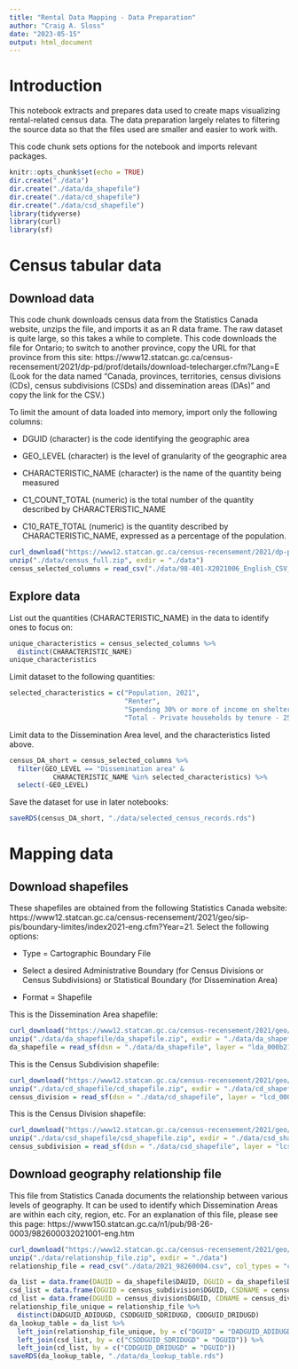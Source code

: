 ```yaml
---
title: "Rental Data Mapping - Data Preparation"
author: "Craig A. Sloss"
date: "2023-05-15"
output: html_document
---
```


# Introduction

This notebook extracts and prepares data used to create maps visualizing rental-related census data. The data preparation largely relates to filtering the source data so that the files used are smaller and easier to work with.

This code chunk sets options for the notebook and imports relevant packages.

```r
knitr::opts_chunk$set(echo = TRUE)
dir.create("./data")
dir.create("./data/da_shapefile")
dir.create("./data/cd_shapefile")
dir.create("./data/csd_shapefile")
library(tidyverse)
library(curl)
library(sf)
```

# Census tabular data

## Download data

This code chunk downloads census data from the Statistics Canada website, unzips the file, and imports it as an R data frame. The raw dataset is quite large, so this takes a while to complete. This code downloads the file for Ontario; to switch to another province, copy the URL for that province from this site: https://www12.statcan.gc.ca/census-recensement/2021/dp-pd/prof/details/download-telecharger.cfm?Lang=E
(Look for the data named "Canada, provinces, territories, census divisions (CDs), census subdivisions (CSDs) and dissemination areas (DAs)" and copy the link for the CSV.)

To limit the amount of data loaded into memory, import only the following columns:

* DGUID (character) is the code identifying the geographic area

* GEO_LEVEL (character) is the level of granularity of the geographic area

* CHARACTERISTIC_NAME (character) is the name of the quantity being measured

* C1_COUNT_TOTAL (numeric) is the total number of the quantity described by CHARACTERISTIC_NAME

* C10_RATE_TOTAL (numeric) is the quantity described by CHARACTERISTIC_NAME, expressed as a percentage of the population.

```r
curl_download("https://www12.statcan.gc.ca/census-recensement/2021/dp-pd/prof/details/download-telecharger/comp/GetFile.cfm?Lang=E&FILETYPE=CSV&GEONO=006_Ontario", "./data/census_full.zip")
unzip("./data/census_full.zip", exdir = "./data")
census_selected_columns = read_csv("./data/98-401-X2021006_English_CSV_data_Ontario.csv", col_types = "-c-cc----c-n-----n-----")
```

## Explore data

List out the quantities (CHARACTERISTIC_NAME) in the data to identify ones to focus on:
```r
unique_characteristics = census_selected_columns %>% 
  distinct(CHARACTERISTIC_NAME)
unique_characteristics
```

Limit dataset to the following quantities:
```r
selected_characteristics = c("Population, 2021",
                             "Renter",
                             "Spending 30% or more of income on shelter costs",
                             "Total - Private households by tenure - 25% sample data")
```

Limit data to the Dissemination Area level, and the characteristics listed above.
```r
census_DA_short = census_selected_columns %>%
  filter(GEO_LEVEL == "Dissemination area" &
           CHARACTERISTIC_NAME %in% selected_characteristics) %>%
  select(-GEO_LEVEL)
```

Save the dataset for use in later notebooks:
```r
saveRDS(census_DA_short, "./data/selected_census_records.rds")
```

# Mapping data

## Download shapefiles

These shapefiles are obtained from the following Statistics Canada website: https://www12.statcan.gc.ca/census-recensement/2021/geo/sip-pis/boundary-limites/index2021-eng.cfm?Year=21. Select the following options:

* Type = Cartographic Boundary File

* Select a desired Administrative Boundary (for Census Divisions or Census Subdivisions) or Statistical Boundary (for Dissemination Area)

* Format = Shapefile

This is the Dissemination Area shapefile:

```r
curl_download("https://www12.statcan.gc.ca/census-recensement/2021/geo/sip-pis/boundary-limites/files-fichiers/lda_000b21a_e.zip", "./data/da_shapefile/da_shapefile.zip")
unzip("./data/da_shapefile/da_shapefile.zip", exdir = "./data/da_shapefile")
da_shapefile = read_sf(dsn = "./data/da_shapefile", layer = "lda_000b21a_e")
```

This is the Census Subdivision shapefile:

```r
curl_download("https://www12.statcan.gc.ca/census-recensement/2021/geo/sip-pis/boundary-limites/files-fichiers/lcd_000b21a_e.zip", "./data/cd_shapefile/cd_shapefile.zip")
unzip("./data/cd_shapefile/cd_shapefile.zip", exdir = "./data/cd_shapefile")
census_division = read_sf(dsn = "./data/cd_shapefile", layer = "lcd_000b21a_e")
```

This is the Census Division shapefile:

```r
curl_download("https://www12.statcan.gc.ca/census-recensement/2021/geo/sip-pis/boundary-limites/files-fichiers/lcsd000b21a_e.zip", "./data/csd_shapefile/csd_shapefile.zip")
unzip("./data/csd_shapefile/csd_shapefile.zip", exdir = "./data/csd_shapefile")
census_subdivision = read_sf(dsn = "./data/csd_shapefile", layer = "lcsd000b21a_e")
```

## Download geography relationship file

This file from Statistics Canada documents the relationship between various levels of geography. It can be used to identify which Dissemination Areas are within each city, region, etc. For an explanation of this file, please see this page: https://www150.statcan.gc.ca/n1/pub/98-26-0003/982600032021001-eng.htm

```r
curl_download("https://www12.statcan.gc.ca/census-recensement/2021/geo/sip-pis/dguid-idugd/files-fichiers/2021_98260004.zip", "./data/relationship_file.zip")
unzip("./data/relationship_file.zip", exdir = "./data")
relationship_file = read_csv("./data/2021_98260004.csv", col_types = "cccccccccccccccc")
```



```r
da_list = data.frame(DAUID = da_shapefile$DAUID, DGUID = da_shapefile$DGUID)
csd_list = data.frame(DGUID = census_subdivision$DGUID, CSDNAME = census_subdivision$CSDNAME)
cd_list = data.frame(DGUID = census_division$DGUID, CDNAME = census_division$CDNAME)
relationship_file_unique = relationship_file %>% 
  distinct(DADGUID_ADIDUGD, CSDDGUID_SDRIDUGD, CDDGUID_DRIDUGD) 
da_lookup_table = da_list %>%
  left_join(relationship_file_unique, by = c("DGUID" = "DADGUID_ADIDUGD")) %>%
  left_join(csd_list, by = c("CSDDGUID_SDRIDUGD" = "DGUID")) %>%
  left_join(cd_list, by = c("CDDGUID_DRIDUGD" = "DGUID"))
saveRDS(da_lookup_table, "./data/da_lookup_table.rds")
```
